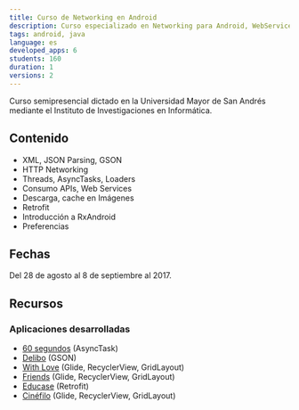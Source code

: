 ```yaml
---
title: Curso de Networking en Android
description: Curso especializado en Networking para Android, WebServices, consumo de APIs, Threads.
tags: android, java
language: es
developed_apps: 6
students: 160
duration: 1
versions: 2
---
```

Curso semipresencial dictado en la Universidad Mayor de San Andrés mediante el Instituto de Investigaciones en Informática.

## Contenido

* XML, JSON Parsing, GSON
* HTTP Networking
* Threads, AsyncTasks, Loaders
* Consumo APIs, Web Services
* Descarga, cache en Imágenes
* Retrofit
* Introducción a RxAndroid
* Preferencias

## Fechas

Del 28 de agosto al 8 de septiembre al 2017.

## Recursos

### Aplicaciones desarrolladas

* [60 segundos](https://github.com/alvareztech/CNA-60segundos) (AsyncTask)
* [Delibo](https://github.com/alvareztech/CNA-Delibo) (GSON)
* [With Love](https://github.com/alvareztech/CNA-WithLove) (Glide, RecyclerView, GridLayout)
* [Friends](https://github.com/alvareztech/CNA-Friends) (Glide, RecyclerView, GridLayout)
* [Educase](https://github.com/alvareztech/CNA-Educase) (Retrofit)
* [Cinéfilo](https://github.com/alvareztech/CNA-Cinefilo) (Glide, RecyclerView, GridLayout)
